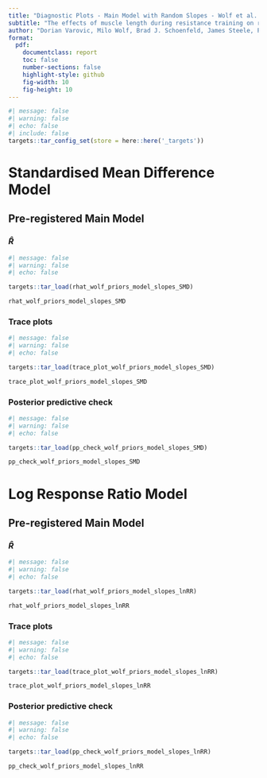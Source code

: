 ```yaml
---
title: "Diagnostic Plots - Main Model with Random Slopes - Wolf et al. (2023) Informed Priors"
subtitle: "The effects of muscle length during resistance training on regional hypertrophy adaptations: A systematic review and meta-analysis"
author: "Dorian Varovic, Milo Wolf, Brad J. Schoenfeld, James Steele, Pavle Mikulic"
format:
  pdf:
    documentclass: report
    toc: false
    number-sections: false
    highlight-style: github
    fig-width: 10
    fig-height: 10
---
```

```r
#| message: false
#| warning: false
#| echo: false
#| include: false
targets::tar_config_set(store = here::here('_targets'))
```

# Standardised Mean Difference Model

## Pre-registered Main Model

### $\hat{R}$

```r
#| message: false
#| warning: false
#| echo: false

targets::tar_load(rhat_wolf_priors_model_slopes_SMD)

rhat_wolf_priors_model_slopes_SMD 

```

### Trace plots

```r
#| message: false
#| warning: false
#| echo: false

targets::tar_load(trace_plot_wolf_priors_model_slopes_SMD)

trace_plot_wolf_priors_model_slopes_SMD

```

### Posterior predictive check

```r
#| message: false
#| warning: false
#| echo: false

targets::tar_load(pp_check_wolf_priors_model_slopes_SMD)

pp_check_wolf_priors_model_slopes_SMD

```

# Log Response Ratio Model

## Pre-registered Main Model

### $\hat{R}$

```r
#| message: false
#| warning: false
#| echo: false

targets::tar_load(rhat_wolf_priors_model_slopes_lnRR)

rhat_wolf_priors_model_slopes_lnRR 

```

### Trace plots

```r
#| message: false
#| warning: false
#| echo: false

targets::tar_load(trace_plot_wolf_priors_model_slopes_lnRR)

trace_plot_wolf_priors_model_slopes_lnRR

```

### Posterior predictive check

```r
#| message: false
#| warning: false
#| echo: false

targets::tar_load(pp_check_wolf_priors_model_slopes_lnRR)

pp_check_wolf_priors_model_slopes_lnRR

```


